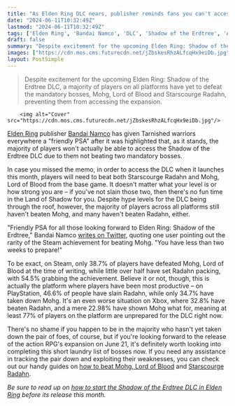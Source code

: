 ```yaml
---
title: "As Elden Ring DLC nears, publisher reminds fans you can't access Shadow of the Erdtree without beating 2 specific bosses as at least 77% on Xbox haven't done so yet"
date: "2024-06-11T10:32:49Z"
lastmod: "2024-06-11T10:32:49Z"
tags: ['Elden Ring', 'Bandai Namco', 'DLC', 'Shadow of the Erdtree', 'Action RPG', 'Boss Fights', 'Mohg', 'Lord of Blood', 'Starscourge Radahn', 'Steam', 'Xbox', 'PlayStation']
draft: false
summary: "Despite excitement for the upcoming Elden Ring: Shadow of the Erdtree DLC, a majority of players on all platforms have yet to defeat the mandatory bosses, Mohg, Lord of Blood and Starscourge Radahn, preventing them from accessing the expansion."
images: ["https://cdn.mos.cms.futurecdn.net/jZbskesRhzALfcqHx9eiDb.jpg"]
layout: PostSimple
---
```

> Despite excitement for the upcoming Elden Ring: Shadow of the Erdtree DLC, a majority of players on all platforms have yet to defeat the mandatory bosses, Mohg, Lord of Blood and Starscourge Radahn, preventing them from accessing the expansion.


        <img alt="Cover" src="https://cdn.mos.cms.futurecdn.net/jZbskesRhzALfcqHx9eiDb.jpg"/>
        
[<u>Elden Ring</u>](https://www.gamesradar.com/elden-ring-guide/) publisher [Bandai Namco](https://www.gamesradar.com/tag/bandai-namco/) has given Tarnished warriors everywhere a "friendly PSA" after it was highlighted that, as it stands, the majority of players won't actually be able to access the Shadow of the Erdtree DLC due to them not beating two mandatory bosses. 

In case you missed the memo, in order to access the DLC when it launches this month, players will need to beat both Starscourge Radahn and Mohg, Lord of Blood from the base game. It doesn't matter what your level is or how strong you are – if you've not slain those two, then there's no fun time in the Land of Shadow for you. Despite hype levels for the DLC being through the roof, however, the majority of players across all platforms still haven't beaten Mohg, and many haven't beaten Radahn, either. 

"Friendly PSA for all those looking forward to Elden Ring: Shadow of the Erdtree," Bandai Namco [writes on Twitter](https://x.com/BandaiNamcoUS/status/1800330011171496440), quoting one user pointing out the rarity of the Steam achievement for beating Mohg. "You have less than two weeks to prepare!"

To be exact, on Steam, only 38.7% of players have defeated Mohg, Lord of Blood at the time of writing, while little over half have set Radahn packing, with 54.5% grabbing the achievement. Believe it or not, though, this is actually the platform where players have been most productive – on PlayStation, 46.6% of people have slain Radahn, while only 34.7% have taken down Mohg. It's an even worse situation on Xbox, where 32.8% have beaten Radahn, and a mere 22.98% have shown Mohg what for, meaning at least 77% of players on the platform are unprepared for the DLC right now.

There's no shame if you happen to be in the majority who hasn't yet taken down the pair of foes, of course, but if you're looking forward to the release of the action RPG's expansion on June 21, it's definitely worth looking into completing this short laundry list of bosses now. If you need any assistance in tracking the pair down and exploiting their weaknesses, you can check out our handy guides on [<u>how to beat Mohg, Lord of Blood</u>](https://www.gamesradar.com/games/action-rpg/elden-ring-mohg-lord-of-blood-how-to-defeat-beat/) and [<u>Starscourge Radahn</u>](https://www.gamesradar.com/elden-ring-radahn-boss-fight/).

*Be sure to read up on *[<u><em>how to start the Shadow of the Erdtree DLC in Elden Ring</em></u>](https://www.gamesradar.com/games/action/how-to-start-shadow-of-the-erdtree-dlc/)* before its release this month.*
        